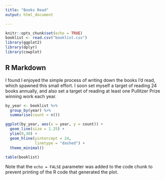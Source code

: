 ```yaml
---
title: "Books Read"
output: html_document

---
```


```r
knitr::opts_chunk$set(echo = TRUE)
booklist <- read.csv("booklist.csv")
library(ggplot2)
library(dplyr)
library(cowplot)
```

## R Markdown

I found I enjoyed the simple process of writing down the books I'd read, which spawned this small effort. I soon set myself a target of reading 24 books annually, and also set a target of reading at least one Pullitzer Prize winning work each year.

```r
by_year <- booklist %>%
  group_by(year) %>%
  summarise(count = n())

ggplot(by_year, aes(x = year, y = count)) +
  geom_line(size = 1.25) +
  ylim(0,30) +
  geom_hline(yintercept = 24, 
             linetype = "dashed") +
  theme_minimal()

```


```r
table(booklist)
```

Note that the `echo = FALSE` parameter was added to the code chunk to prevent printing of the R code that generated the plot.
